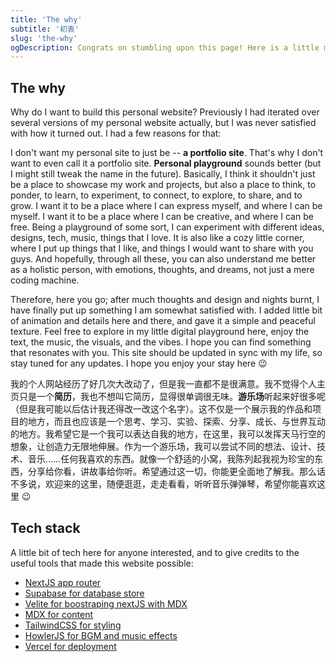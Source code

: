 ```yaml
---
title: 'The why'
subtitle: '初衷'
slug: 'the-why'
ogDescription: Congrats on stumbling upon this page! Here is a little monologue of mine and some technical stuff.
---
```


## The why

Why do I want to build this personal website? Previously I had iterated over several versions of my personal website actually, but I was never satisfied with how it turned out. I had a few reasons for that:

I don't want my personal site to just be -- **a portfolio site**. That's why I don't want to even call it a portfolio site. **Personal playground** sounds better (but I might still tweak the name in the future). Basically, I think it shouldn't just be a place to showcase my work and projects, but also a place to think, to ponder, to learn, to experiment, to connect, to explore, to share, and to grow. I want it to be a place where I can express myself, and where I can be myself. I want it to be a place where I can be creative, and where I can be free. Being a playground of some sort, I can experiment with different ideas, designs, tech, music, things that I love. It is also like a cozy little corner, where I put up things that I like, and things I would want to share with you guys. And hopefully, through all these, you can also understand me better as a holistic person, with emotions, thoughts, and dreams, not just a mere coding machine.

Therefore, here you go; after much thoughts and design and nights burnt, I have finally put up something I am somewhat satisfied with. I added little bit of animation and details here and there, and gave it a simple and peaceful texture. Feel free to explore in my little digital playground here, enjoy the text, the music, the visuals, and the vibes. I hope you can find something that resonates with you. This site should be updated in sync with my life, so stay tuned for any updates. I hope you enjoy your stay here 😉

我的个人网站经历了好几次大改动了，但是我一直都不是很满意。我不觉得个人主页只是一个**简历**，我也不想叫它简历，显得很单调很无味。**游乐场**听起来好很多呢（但是我可能以后估计我还得改一改这个名字）。这不仅是一个展示我的作品和项目的地方，而且也应该是一个思考、学习、实验、探索、分享、成长、与世界互动的地方。我希望它是一个我可以表达自我的地方，在这里，我可以发挥天马行空的想象，让创造力无限地伸展。作为一个游乐场，我可以尝试不同的想法、设计、技术、音乐……任何我喜欢的东西。就像一个舒适的小窝，我陈列起我视为珍宝的东西，分享给你看，讲故事给你听。希望通过这一切，你能更全面地了解我。那么话不多说，欢迎来的这里，随便逛逛，走走看看，听听音乐弹弹琴，希望你能喜欢这里 😉

## Tech stack

A little bit of tech here for anyone interested, and to give credits to the useful tools that made this website possible:

- [NextJS app router](https://nextjs.org/)
- [Supabase for database store](https://supabase.io/)
- [Velite for boostraping nextJS with MDX](https://velite.js.org/)
- [MDX for content](https://mdxjs.com/)
- [TailwindCSS for styling](https://tailwindcss.com/)
- [HowlerJS for BGM and music effects](https://howlerjs.com/)
- [Vercel for deployment](https://vercel.com/)
